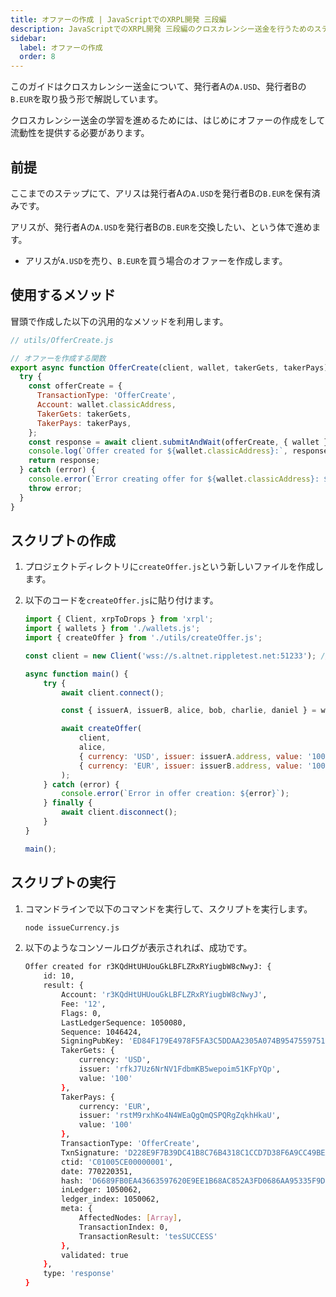 ```yaml
---
title: オファーの作成 | JavaScriptでのXRPL開発 三段編
description: JavaScriptでのXRPL開発 三段編のクロスカレンシー送金を行うためのステップとして、「オファーの作成」について解説しているページです。
sidebar:
  label: オファーの作成
  order: 8
---
```



このガイドはクロスカレンシー送金について、発行者Aの`A.USD`、発行者Bの`B.EUR`を取り扱う形で解説しています。

クロスカレンシー送金の学習を進めるためには、はじめにオファーの作成をして流動性を提供する必要があります。



## 前提
ここまでのステップにて、アリスは発行者Aの`A.USD`を発行者Bの`B.EUR`を保有済みです。

アリスが、発行者Aの`A.USD`を発行者Bの`B.EUR`を交換したい、という体で進めます。

- アリスが`A.USD`を売り、`B.EUR`を買う場合のオファーを作成します。

## 使用するメソッド

冒頭で作成した以下の汎用的なメソッドを利用します。

```javascript
// utils/OfferCreate.js

// オファーを作成する関数
export async function OfferCreate(client, wallet, takerGets, takerPays) {
  try {
    const offerCreate = {
      TransactionType: 'OfferCreate',
      Account: wallet.classicAddress,
      TakerGets: takerGets,
      TakerPays: takerPays,
    };
    const response = await client.submitAndWait(offerCreate, { wallet });
    console.log(`Offer created for ${wallet.classicAddress}:`, response);
    return response;
  } catch (error) {
    console.error(`Error creating offer for ${wallet.classicAddress}: ${error}`);
    throw error;
  }
}
```

## スクリプトの作成

<Steps>

1. プロジェクトディレクトリに`createOffer.js`という新しいファイルを作成します。
2. 以下のコードを`createOffer.js`に貼り付けます。

    ```javascript
    import { Client, xrpToDrops } from 'xrpl';
    import { wallets } from './wallets.js';
    import { createOffer } from './utils/createOffer.js';

    const client = new Client('wss://s.altnet.rippletest.net:51233'); // テストネットを使用

    async function main() {
        try {
            await client.connect();

            const { issuerA, issuerB, alice, bob, charlie, daniel } = wallets;

            await createOffer(
                client,
                alice,
                { currency: 'USD', issuer: issuerA.address, value: '100' },
                { currency: 'EUR', issuer: issuerB.address, value: '100' }
            );
        } catch (error) {
            console.error(`Error in offer creation: ${error}`);
        } finally {
            await client.disconnect();
        }
    }

    main();
    ```
</Steps>


## スクリプトの実行

<Steps>

1. コマンドラインで以下のコマンドを実行して、スクリプトを実行します。

    ```bash
    node issueCurrency.js
    ```

2. 以下のようなコンソールログが表示されれば、成功です。
    ```bash
    Offer created for r3KQdHtUHUouGkLBFLZRxRYiugbW8cNwyJ: {
        id: 10,
        result: {
            Account: 'r3KQdHtUHUouGkLBFLZRxRYiugbW8cNwyJ',
            Fee: '12',
            Flags: 0,
            LastLedgerSequence: 1050080,
            Sequence: 1046424,
            SigningPubKey: 'ED84F179E4978F5FA3C5DDAA2305A074B954755975135D4CA3E56E2B09124A98AB',
            TakerGets: {
                currency: 'USD',
                issuer: 'rfkJ7Uz6NrNV1FdbmKB5wepoim51KFpYQp',
                value: '100'
            },
            TakerPays: {
                currency: 'EUR',
                issuer: 'rstM9rxhKo4N4WEaQgQmQSPQRgZqkhHkaU',
                value: '100'
            },
            TransactionType: 'OfferCreate',
            TxnSignature: 'D228E9F7B39DC41B8C76B4318C1CCD7D38F6A9CC49BEAD728E75D5E4DE040A1DFEAF01185061091FC608292024F72CB36BD99E17EF06273DAC0060DEF3C18100',
            ctid: 'C01005CE00000001',
            date: 770220351,
            hash: 'D6689FB0EA43663597620E9EE1B68AC852A3FD0686AA95335F9D125D32AE54DC',
            inLedger: 1050062,
            ledger_index: 1050062,
            meta: {
                AffectedNodes: [Array],
                TransactionIndex: 0,
                TransactionResult: 'tesSUCCESS'
            },
            validated: true
        },
        type: 'response'
    }
    ```
</Steps>